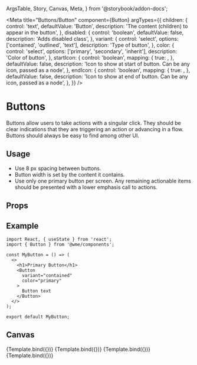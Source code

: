   ArgsTable,
  Story,
  Canvas,
  Meta,
} from '@storybook/addon-docs';

<Meta
  title="Buttons/Button"
  component={Button}
  argTypes={{
      children: {
        control: 'text',
        defaultValue: 'Button',
        description: 'The content (children) to appear in the button',
      },
      disabled: {
        control: 'boolean',
        defaultValue: false,
        description: 'Adds disabled class',
      },
      variant: {
        control: 'select',
        options: ['contained', 'outlined', 'text'],
        description: 'Type of button',
      },
      color: {
        control: 'select',
        options: ['primary', 'secondary', 'inherit'],
        description: 'Color of button',
      },
      startIcon: {
        control: 'boolean',
        mapping: {
          true: <DownhillSkiingIcon />,
        },
        defaultValue: false,
        description: 'Icon to show at start of button. Can be any icon, passed as a node',
      },
      endIcon: {
        control: 'boolean',
        mapping: {
          true: <DownhillSkiingIcon />,
        },
        defaultValue: false,
        description: 'Icon to show at end of button. Can be any icon, passed as a node',
      },
    }}
/>


# Buttons
Buttons allow users to take actions with a singular click.
They should be clear indications that they are triggering an action or advancing in a flow.
Buttons should always be easy to find among other UI.

## Usage
- Use 8 px spacing between buttons.
- Button width is set by the content it contains.
- Use only one primary button per screen. Any remaining actionable items should be presented with a lower emphasis call to actions.

## Props
<ArgsTable story="." />

## Example
```
import React, { useState } from 'react';
import { Button } from '@wme/components';

const MyButton = () => (
  <>
    <h1>Primary Button</h1>
    <Button
      variant="contained"
      color="primary"
    >
      Button text
    </Button>
  </>
);

export default MyButton;
```

## Canvas
  <Canvas>
    <Story
      name="Primary"
      args={{
        variant: 'contained',
        color: 'primary',
      }}
    >
      {Template.bind({})}
    </Story>
    <Story
      name="Secondary"
      args={{
        variant: 'contained',
        color: 'secondary',
      }}
    >
      {Template.bind({})}
    </Story>
    <Story
      name="Stroked"
      args={{
        variant: 'outlined',
        color: 'primary',
      }}
    >
      {Template.bind({})}
    </Story>
    <Story
      name="NoContainer"
      args={{
        variant: 'text',
        color: 'inherit',
      }}
    >
      {Template.bind({})}
    </Story>
  </Canvas>
